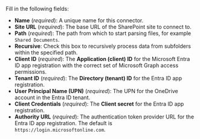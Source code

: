 Fill in the following fields:

- **Name** (_required_): A unique name for this connector.
- **Site URL** (_required_): The base URL of the SharePoint site to connect to.
- **Path** (_required_): The path from which to start parsing files, for example `Shared Documents`.
- **Recursive**: Check this box to recursively process data from subfolders within the specified path.
- **Client ID** (_required_): The **Application (client) ID** for the Microsoft Entra ID app registration with the correct set of Microsoft Graph access permissions.
- **Tenant ID** (_required_): The **Directory (tenant) ID** for the Entra ID app registration.
- **User Principal Name (UPN)** (_required_): The UPN for the OneDrive account in the Entra ID tenant.
- **Client Credentials** (_required_): The **Client secret** for the Entra ID app registration.
- **Authority URL** (_required_): The authentication token provider URL for the Entra ID app registration. The default is `https://login.microsoftonline.com`.
